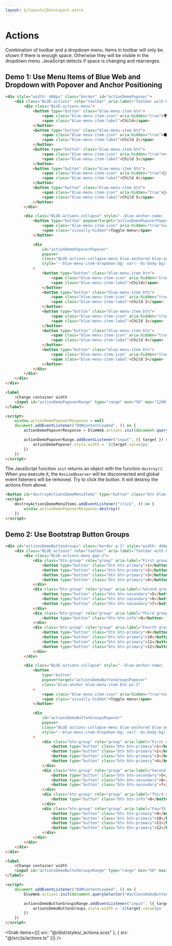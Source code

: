 ```yaml
---
layout: $/layouts/DocsLayout.astro
---
```



# Actions

Combination of toolbar and a dropdown menu. Items in toolbar will only be shown if there is enough space.
Otherwise they will be visible in the dropdown menu. JavaScript detects if space is changing and rearranges.

## Demo 1: Use Menu Items of Blue Web and Dropdown with Popover and Anchor Positioning

```html use:RenderBlock
<div style="width: 460px" class="border" id="actionDemoPopover">
    <div class="BLUE-actions" role="toolbar" aria-label="Toolbar with button groups">
        <div class="BLUE-actions-menu">
            <button type="button" class="blue-menu-item btn">
                <span class="blue-menu-item-icon" aria-hidden="true">🌍</span>
                <span class="blue-menu-item-label">Child</span>
            </button>
            <button type="button" class="blue-menu-item btn">
                <span class="blue-menu-item-icon" aria-hidden="true">🌑</span>
                <span class="blue-menu-item-label">Child 2</span>
            </button>
            <button type="button" class="blue-menu-item btn">
                <span class="blue-menu-item-icon" aria-hidden="true">☀️</span>
                <span class="blue-menu-item-label">Child 3</span>
            </button>
            <button type="button" class="blue-menu-item btn">
                <span class="blue-menu-item-icon" aria-hidden="true">🚀</span>
                <span class="blue-menu-item-label">Child 4</span>
            </button>
            <button type="button" class="blue-menu-item btn">
                <span class="blue-menu-item-icon" aria-hidden="true">🌌</span>
                <span class="blue-menu-item-label">Child 5</span>
            </button>
        </div>

        <div class="BLUE-actions-collapse" style="--blue-anchor-name: --actionDemoPopoverAnchor">
            <button type="button" popovertarget="actionDemoPopoverPopover" class="blue-anchor blue-menu-item btn px-3">
                <span class="blue-menu-item-icon" aria-hidden="true">&#8942;</span>
                <span class="visually-hidden">Toggle menu</span>
            </button>

            <div
                id="actionDemoPopoverPopover"
                popover
                class="BLUE-actions-collapse-menu blue-anchored blue-anchored-end blue-anchored-fallback blue-menu-item-dropdown text-body gap-1 flex-column p-1"
                style="--blue-menu-item-dropdown-bg: var(--bs-body-bg); --display: flex;"
            >
                <button type="button" class="blue-menu-item btn">
                    <span class="blue-menu-item-icon" aria-hidden="true">🌍</span>
                    <span class="blue-menu-item-label">Child</span>
                </button>
                <button type="button" class="blue-menu-item btn">
                    <span class="blue-menu-item-icon" aria-hidden="true">🌑</span>
                    <span class="blue-menu-item-label">Child 2</span>
                </button>
                <button type="button" class="blue-menu-item btn">
                    <span class="blue-menu-item-icon" aria-hidden="true">☀️</span>
                    <span class="blue-menu-item-label">Child 3</span>
                </button>
                <button type="button" class="blue-menu-item btn">
                    <span class="blue-menu-item-icon" aria-hidden="true">🚀</span>
                    <span class="blue-menu-item-label">Child 4</span>
                </button>
                <button type="button" class="blue-menu-item btn">
                    <span class="blue-menu-item-icon" aria-hidden="true">🌌</span>
                    <span class="blue-menu-item-label">Child 5</span>
                </button>
            </div>
        </div>
    </div>
</div>

<label
    >Change container width
    <input id="actionDemoPopoverRange" type="range" min="50" max="1200" value="460" />
</label>

<script>
    window.actionDemoPopoverResponse = null
    document.addEventListener("DOMContentLoaded", () => {
        actionDemoPopoverResponse = blueWeb.actions.init(document.querySelector("#actionDemoPopover .BLUE-actions"))

        actionDemoPopoverRange.addEventListener("input", ({ target }) => {
            actionDemoPopover.style.width = `${target.value}px`
        })
    })
</script>
```

The JavaScript function `init` returns an object with the function `destroy()`. When you execute it, the `ResizeObserver` will be disconnected
and global event listeners will be removed. Try to click the button. It will destroy the actions from above.

```html use:RenderBlock
<button id="destroyActionsDemoMenuItems" type="button" class="btn blue-btn-soft-danger">Destroy</button>
<script>
    destroyActionsDemoMenuItems.addEventListener("click", () => {
        window.actionDemoPopoverResponse.destroy()
    })
</script>
```

## Demo 2: Use Bootstrap Button Groups

```html use:RenderBlock
<div id="actionsDemoButtonGroups" class="border p-1" style="width: 460px">
    <div class="BLUE-actions" role="toolbar" aria-label="Toolbar with button groups">
        <div class="BLUE-actions-menu gap-2">
            <div class="btn-group" role="group" aria-label="First group">
                <button type="button" class="btn btn-primary">1</button>
                <button type="button" class="btn btn-primary">2</button>
                <button type="button" class="btn btn-primary">3</button>
                <button type="button" class="btn btn-primary">4</button>
            </div>
            <div class="btn-group" role="group" aria-label="Second group">
                <button type="button" class="btn btn-secondary">5</button>
                <button type="button" class="btn btn-secondary">6</button>
                <button type="button" class="btn btn-secondary">7</button>
            </div>
            <div class="btn-group" role="group" aria-label="Third group">
                <button type="button" class="btn btn-info">8</button>
            </div>
            <div class="btn-group" role="group" aria-label="Fourth group">
                <button type="button" class="btn btn-primary">9</button>
                <button type="button" class="btn btn-primary">10</button>
                <button type="button" class="btn btn-primary">11</button>
                <button type="button" class="btn btn-primary">12</button>
            </div>
        </div>

        <div class="BLUE-actions-collapse" style="--blue-anchor-name: --actionsDemoButtonGroupsAnchor">
            <button
                type="button"
                popovertarget="actionsDemoButtonGroupsPopover"
                class="blue-anchor blue-menu-item btn px-3"
            >
                <span class="blue-menu-item-icon" aria-hidden="true">&#8942;</span>
                <span class="visually-hidden">Toggle menu</span>
            </button>

            <div
                id="actionsDemoButtonGroupsPopover"
                popover
                class="BLUE-actions-collapse-menu blue-anchored blue-anchored-end blue-anchored-fallback blue-menu-item-dropdown text-body gap-1 flex-column p-1"
                style="--blue-menu-item-dropdown-bg: var(--bs-body-bg); --display: flex;"
            >
                <div class="btn-group" role="group" aria-label="First group">
                    <button type="button" class="btn btn-primary">1</button>
                    <button type="button" class="btn btn-primary">2</button>
                    <button type="button" class="btn btn-primary">3</button>
                    <button type="button" class="btn btn-primary">4</button>
                </div>
                <div class="btn-group" role="group" aria-label="Second group">
                    <button type="button" class="btn btn-secondary">5</button>
                    <button type="button" class="btn btn-secondary">6</button>
                    <button type="button" class="btn btn-secondary">7</button>
                </div>
                <div class="btn-group" role="group" aria-label="Third group">
                    <button type="button" class="btn btn-info">8</button>
                </div>
                <div class="btn-group" role="group" aria-label="Fourth group">
                    <button type="button" class="btn btn-primary">9</button>
                    <button type="button" class="btn btn-primary">10</button>
                    <button type="button" class="btn btn-primary">11</button>
                    <button type="button" class="btn btn-primary">12</button>
                </div>
            </div>
        </div>
    </div>
</div>

<label
    >Change container width
    <input id="actionsDemoButtonGroupsRange" type="range" min="50" max="1200" value="460" />
</label>

<script>
    document.addEventListener("DOMContentLoaded", () => {
        blueWeb.actions.init(document.querySelector("#actionsDemoButtonGroups .BLUE-actions"))

        actionsDemoButtonGroupsRange.addEventListener("input", ({ target }) => {
            actionsDemoButtonGroups.style.width = `${target.value}px`
        })
    })
</script>
```

<Grab items={[{ src: "@/dist/styles/_actions.scss" }, { src: "@/src/js/actions.ts" }]} />
